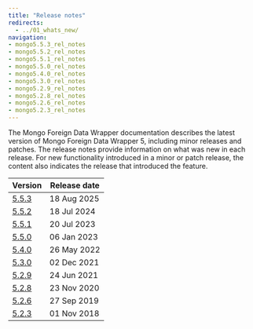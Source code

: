 ```yaml
---
title: "Release notes"
redirects:
  - ../01_whats_new/
navigation:
- mongo5.5.3_rel_notes
- mongo5.5.2_rel_notes
- mongo5.5.1_rel_notes
- mongo5.5.0_rel_notes
- mongo5.4.0_rel_notes
- mongo5.3.0_rel_notes
- mongo5.2.9_rel_notes
- mongo5.2.8_rel_notes
- mongo5.2.6_rel_notes
- mongo5.2.3_rel_notes
---
```


The Mongo Foreign Data Wrapper documentation describes the latest version of Mongo Foreign Data Wrapper 5, including minor releases and patches. The release notes provide information on what was new in each release. For new functionality introduced in a minor or patch release, the content also indicates the release that introduced the feature.

| Version                       | Release date |
|-------------------------------|--------------|
| [5.5.3](mongo5.5.3_rel_notes) | 18 Aug 2025  |
| [5.5.2](mongo5.5.2_rel_notes) | 18 Jul 2024  |
| [5.5.1](mongo5.5.1_rel_notes) | 20 Jul 2023  |
| [5.5.0](mongo5.5.0_rel_notes) | 06 Jan 2023  |
| [5.4.0](mongo5.4.0_rel_notes) | 26 May 2022  |
| [5.3.0](mongo5.3.0_rel_notes) | 02 Dec 2021  |
| [5.2.9](mongo5.2.9_rel_notes) | 24 Jun 2021  |
| [5.2.8](mongo5.2.8_rel_notes) | 23 Nov 2020  |
| [5.2.6](mongo5.2.8_rel_notes) | 27 Sep 2019  |
| [5.2.3](mongo5.2.8_rel_notes) | 01 Nov 2018  |


